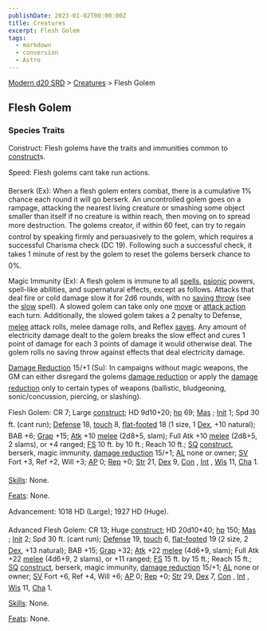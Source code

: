 ```yaml
---
publishDate: 2023-01-02T00:00:00Z
title: Creatures
excerpt: Flesh Golem
tags:
  - markdown
  - conversion
  - Astro
---
```


[Modern d20 SRD](/#modernD20) > [Creatures](modern-d20-srd-creatures-index) > Flesh Golem

## Flesh Golem

### Species Traits

Construct: Flesh golems have the traits and immunities common to [construct](modern-d20-srd-creature-types-construct)s.

Speed: Flesh golems cant take run actions.

Berserk (Ex): When a flesh golem enters combat, there is a cumulative 1% chance each round it will go berserk. An uncontrolled golem goes on a rampage, attacking the nearest living creature or smashing some object smaller than itself if no creature is within reach, then moving on to spread more destruction. The golems creator, if within 60 feet, can try to regain control by speaking firmly and persuasively to the golem, which requires a successful Charisma check (DC 19). Following such a successful check, it takes 1 minute of rest by the golem to reset the golems berserk chance to 0%.

Magic Immunity (Ex): A flesh golem is immune to all [spells](modern-d20-srd-fx-index), [psionic](modern-d20-srd-psionics-index) powers, spell-like abilities, and supernatural effects, except as follows. Attacks that deal fire or cold damage slow it for 2d6 rounds, with no [saving throw](modern-d20-srd-basics-saving-throws) (see the [slow](modern-d20-srd-fx-slow) spell). A slowed golem can take only one [move](modern-d20-srd-combat-move-actions) or [attack action](modern-d20-srd-combat-attack-actions) each turn. Additionally, the slowed golem takes a 2 penalty to Defense, [melee](modern-d20-srd-combat-attack-roll) attack
rolls, melee damage rolls, and Reflex [saves](modern-d20-srd-basics-saving-throws). Any amount of electricity damage dealt to the golem breaks the slow effect and cures 1 point of damage for each 3 points of damage it would otherwise deal. The golem rolls no saving throw against effects that deal electricity damage.

[Damage Reduction](modern-d20-srd-special-abilities-damage-reduction) 15/+1 (Su): In campaigns without magic weapons, the GM can either disregard the golems [damage reduction](modern-d20-srd-special-abilities-damage-reduction) or apply the [damage reduction](modern-d20-srd-special-abilities-damage-reduction) only to certain types of weapons (ballistic, bludgeoning, sonic/concussion, piercing, or slashing).

Flesh Golem: CR 7; Large [construct](modern-d20-srd-creature-types-construct); HD 9d10+20; [hp](modern-d20-srd-combat-hit-points) 69; [Mas](modern-d20-srd-creatures-creature-overview) ; [Init](modern-d20-srd-combat-initiative) 1; Spd 30 ft. (cant run); [Defense](modern-d20-srd-combat-defense) 18, [touch](modern-d20-srd-combat-attack-actions) 8, [flat-footed](modern-d20-srd-combat-surprise) 18 (1 size, 1 [Dex](modern-d20-srd-basics-ability-scores), +10 natural); BAB +6; [Grap](modern-d20-srd-combat-grapple) +15; [Atk](modern-d20-srd-combat-attack-roll) +10 [melee](modern-d20-srd-combat-attack-roll) (2d8+5, slam); Full Atk +10 [melee](modern-d20-srd-combat-attack-roll) (2d8+5, 2 slams), or +4 ranged; [FS](modern-d20-srd-creatures-creature-overview) 10 ft. by 10 ft.; Reach 10 ft.; [SQ](modern-d20-srd-creatures-creature-overview) [construct](modern-d20-srd-creature-types-construct), berserk, magic immunity, [damage reduction](modern-d20-srd-special-abilities-damage-reduction) 15/+1; [AL](modern-d20-srd-basics-allegiances) none or owner; [SV](modern-d20-srd-basics-saving-throws) Fort +3, Ref +2, Will +3; [AP](modern-d20-srd-creatures-creature-overview) 0; [Rep](modern-d20-srd-creatures-creature-overview) +0; [Str](modern-d20-srd-basics-ability-scores) 21, [Dex](modern-d20-srd-basics-ability-scores) 9, [Con](modern-d20-srd-basics-ability-scores) , [Int](modern-d20-srd-basics-ability-scores) , [Wis](modern-d20-srd-basics-ability-scores) 11, [Cha](modern-d20-srd-basics-ability-scores) 1.

[Skills](modern-d20-srd-skills-index): None.

[Feats](modern-d20-srd-feats-index): None.

Advancement: 1018 HD (Large); 1927 HD (Huge).

Advanced Flesh Golem: CR 13; Huge [construct](modern-d20-srd-creature-types-construct); HD 20d10+40; [hp](modern-d20-srd-combat-hit-points) 150; [Mas](modern-d20-srd-creatures-creature-overview) ; [Init](modern-d20-srd-combat-initiative) 2; Spd 30 ft. (cant run); [Defense](modern-d20-srd-combat-defense) 19, [touch](modern-d20-srd-combat-attack-actions) 6, [flat-footed](modern-d20-srd-combat-surprise) 19 (2 size, 2 [Dex](modern-d20-srd-basics-ability-scores), +13 natural); BAB +15; [Grap](modern-d20-srd-combat-grapple) +32; [Atk](modern-d20-srd-combat-attack-roll) +22 [melee](modern-d20-srd-combat-attack-roll) (4d6+9, slam); Full Atk +22 [melee](modern-d20-srd-combat-attack-roll) (4d6+9, 2 slams), or +11 ranged; [FS](modern-d20-srd-creatures-creature-overview) 15 ft. by 15 ft.; Reach 15 ft.; [SQ](modern-d20-srd-creatures-creature-overview) [construct](modern-d20-srd-creature-types-construct), berserk, magic immunity, [damage reduction](modern-d20-srd-special-abilities-damage-reduction) 15/+1; [AL](modern-d20-srd-basics-allegiances) none or owner; [SV](modern-d20-srd-basics-saving-throws) Fort +6, Ref +4, Will +6; [AP](modern-d20-srd-creatures-creature-overview) 0; [Rep](modern-d20-srd-creatures-creature-overview) +0; [Str](modern-d20-srd-basics-ability-scores) 29, [Dex](modern-d20-srd-basics-ability-scores) 7, [Con](modern-d20-srd-basics-ability-scores) , [Int](modern-d20-srd-basics-ability-scores) , [Wis](modern-d20-srd-basics-ability-scores) 11, [Cha](modern-d20-srd-basics-ability-scores) 1.

[Skills](modern-d20-srd-skills-index): None.

[Feats](modern-d20-srd-feats-index): None.
